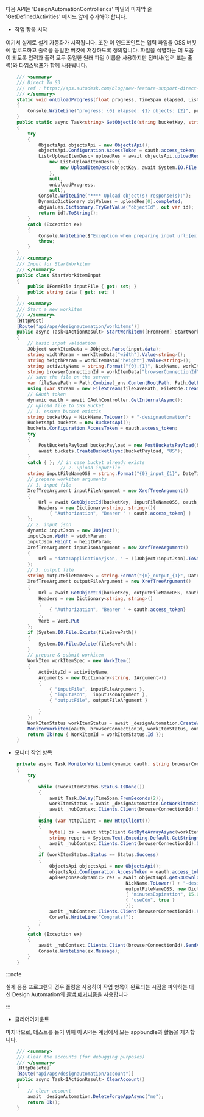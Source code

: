 다음 API는 'DesignAutomationController.cs' 파일의 마지막 줄 'GetDefinedActivities' 메서드 앞에 추가해야 합니다.

- 작업 항목 시작

여기서 실제로 설계 자동화가 시작됩니다. 또한 이 엔드포인트는 입력 파일을 OSS 버킷에 업로드하고 출력을 동일한 버킷에 저장하도록 정의합니다. 파일을 식별하는 데 도움이 되도록 입력과 출력 모두 동일한 원래 파일 이름을 사용하지만 접미사(입력 또는 출력)와 타임스탬프가 함께 사용됩니다.

```cs
    /// <summary>
    /// Direct To S3
    /// ref : https://aps.autodesk.com/blog/new-feature-support-direct-s3-migration-inputoutput-files-design-automation
    /// </summary>
    static void onUploadProgress(float progress, TimeSpan elapsed, List<UploadItemDesc> objects)
    {
        Console.WriteLine("progress: {0} elapsed: {1} objects: {2}", progress, elapsed, string.Join(", ", objects));
    }
    public static async Task<string> GetObjectId(string bucketKey, string objectKey, dynamic oauth, string fileSavePath)
    {
        try
        {
            ObjectsApi objectsApi = new ObjectsApi();
            objectsApi.Configuration.AccessToken = oauth.access_token;
            List<UploadItemDesc> uploadRes = await objectsApi.uploadResources(bucketKey,
                new List<UploadItemDesc> {
                    new UploadItemDesc(objectKey, await System.IO.File.ReadAllBytesAsync(fileSavePath))
                },
                null,
                onUploadProgress,
                null);
            Console.WriteLine("**** Upload object(s) response(s):");
            DynamicDictionary objValues = uploadRes[0].completed;
            objValues.Dictionary.TryGetValue("objectId", out var id);
            return id?.ToString();
        }
        catch (Exception ex)
        {
            Console.WriteLine($"Exception when preparing input url:{ex.Message}");
            throw;
        }
    }
    /// <summary>
    /// Input for StartWorkitem
    /// </summary>
    public class StartWorkitemInput
    {
        public IFormFile inputFile { get; set; }
        public string data { get; set; }
    }
    /// <summary>
    /// Start a new workitem
    /// </summary>
    [HttpPost]
    [Route("api/aps/designautomation/workitems")]
    public async Task<IActionResult> StartWorkitem([FromForm] StartWorkitemInput input)
    {
        // basic input validation
        JObject workItemData = JObject.Parse(input.data);
        string widthParam = workItemData["width"].Value<string>();
        string heigthParam = workItemData["height"].Value<string>();
        string activityName = string.Format("{0}.{1}", NickName, workItemData["activityName"].Value<string>());
        string browserConnectionId = workItemData["browserConnectionId"].Value<string>();
        // save the file on the server
        var fileSavePath = Path.Combine(_env.ContentRootPath, Path.GetFileName(input.inputFile.FileName));
        using (var stream = new FileStream(fileSavePath, FileMode.Create)) await input.inputFile.CopyToAsync(stream);
        // OAuth token
        dynamic oauth = await OAuthController.GetInternalAsync();
        // upload file to OSS Bucket
        // 1. ensure bucket existis
        string bucketKey = NickName.ToLower() + "-designautomation";
        BucketsApi buckets = new BucketsApi();
        buckets.Configuration.AccessToken = oauth.access_token;
        try
        {
            PostBucketsPayload bucketPayload = new PostBucketsPayload(bucketKey, null, PostBucketsPayload.PolicyKeyEnum.Transient);
            await buckets.CreateBucketAsync(bucketPayload, "US");
        }
        catch { }; // in case bucket already exists
                    // 2. upload inputFile
        string inputFileNameOSS = string.Format("{0}_input_{1}", DateTime.Now.ToString("yyyyMMddhhmmss"), Path.GetFileName(input.inputFile.FileName));// avoid overriding
        // prepare workitem arguments
        // 1. input file
        XrefTreeArgument inputFileArgument = new XrefTreeArgument()
        {
            Url = await GetObjectId(bucketKey, inputFileNameOSS, oauth, fileSavePath),
            Headers = new Dictionary<string, string>(){
                { "Authorization", "Bearer " + oauth.access_token} }
        };
        // 2. input json
        dynamic inputJson = new JObject();
        inputJson.Width = widthParam;
        inputJson.Height = heigthParam;
        XrefTreeArgument inputJsonArgument = new XrefTreeArgument()
        {
            Url = "data:application/json, " + ((JObject)inputJson).ToString(Formatting.None).Replace("\"", "'")
        };
        // 3. output file
        string outputFileNameOSS = string.Format("{0}_output_{1}", DateTime.Now.ToString("yyyyMMddhhmmss"), Path.GetFileName(input.inputFile.FileName)); // avoid overriding            
        XrefTreeArgument outputFileArgument = new XrefTreeArgument()
        {
            Url = await GetObjectId(bucketKey, outputFileNameOSS, oauth, fileSavePath),
            Headers = new Dictionary<string, string>()
            {
                { "Authorization", "Bearer " + oauth.access_token}
            },
            Verb = Verb.Put
        };
        if (System.IO.File.Exists(fileSavePath))
        {
            System.IO.File.Delete(fileSavePath);
        }
        // prepare & submit workitem            
        WorkItem workItemSpec = new WorkItem()
        {
            ActivityId = activityName,
            Arguments = new Dictionary<string, IArgument>()
            {
                { "inputFile", inputFileArgument },
                { "inputJson",  inputJsonArgument },
                { "outputFile", outputFileArgument }
                
            }
        };
        WorkItemStatus workItemStatus = await _designAutomation.CreateWorkItemAsync(workItemSpec);
        MonitorWorkitem(oauth, browserConnectionId, workItemStatus, outputFileNameOSS);
        return Ok(new { WorkItemId = workItemStatus.Id });
    }
```

- 모니터 작업 항목

```cs
    private async Task MonitorWorkitem(dynamic oauth, string browserConnectionId, WorkItemStatus workItemStatus, string outputFileNameOSS)
    {
        try
        { 
            while (!workItemStatus.Status.IsDone())
            {
                await Task.Delay(TimeSpan.FromSeconds(2));
                workItemStatus = await _designAutomation.GetWorkitemStatusAsync(workItemStatus.Id);
                await _hubContext.Clients.Client(browserConnectionId).SendAsync("onComplete", workItemStatus.ToString());
            }
            using (var httpClient = new HttpClient())
            {
                byte[] bs = await httpClient.GetByteArrayAsync(workItemStatus.ReportUrl);
                string report = System.Text.Encoding.Default.GetString(bs);
                await _hubContext.Clients.Client(browserConnectionId).SendAsync("onComplete", report);
            }
            if (workItemStatus.Status == Status.Success)
            {
                ObjectsApi objectsApi = new ObjectsApi();
                objectsApi.Configuration.AccessToken = oauth.access_token;
                ApiResponse<dynamic> res = await objectsApi.getS3DownloadURLAsyncWithHttpInfo(
                                            NickName.ToLower() + "-designautomation",
                                            outputFileNameOSS, new Dictionary<string, object> {
                                            { "minutesExpiration", 15.0 },
                                            { "useCdn", true }
                                            });
                await _hubContext.Clients.Client(browserConnectionId).SendAsync("downloadResult", (string)(res.Data.url));
                Console.WriteLine("Congrats!");
            }
        }
        catch (Exception ex)
        {
            await _hubContext.Clients.Client(browserConnectionId).SendAsync("onComplete", ex.Message);
            Console.WriteLine(ex.Message);
        }      
    }
```



:::note

실제 응용 프로그램의 경우 폴링을 사용하여 작업 항목이 완료되는 시점을 파악하는 대신 Design Automation의 [콜백 메커니즘](https://aps.autodesk.com/en/docs/design-automation/v3/developers_guide/callbacks/)을 사용합니다


:::



- 클리어어카운트

마지막으로, 테스트를 돕기 위해 이 API는 계정에서 모든 appbundle과 활동을 제거합니다.

```cs
    /// <summary>
    /// Clear the accounts (for debugging purposes)
    /// </summary>
    [HttpDelete]
    [Route("api/aps/designautomation/account")]
    public async Task<IActionResult> ClearAccount()
    {
        // clear account
        await _designAutomation.DeleteForgeAppAsync("me");
        return Ok();
    }
```
